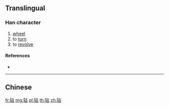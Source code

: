 {{character info/new}}
{{also|軲}}
==Translingual==

===Han character===
{{Han char|rn=159|rad=车|as=05|sn=9|four=|canj=KQJR}}

# [[wheel]]
# to [[turn]]
# to [[revolve]]

====References====
* {{Han ref|kx=1250.241|hdz=53520.010|uh=8F71|ud=36721}}

----

==Chinese==
{{zh-see|軲}}

[[fr:轱]]
[[mg:轱]]
[[pl:轱]]
[[th:轱]]
[[zh:轱]]